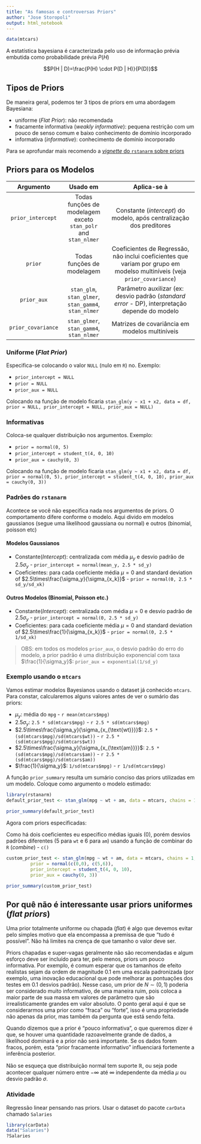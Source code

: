 ```yaml
---
title: "As famosas e controversas Priors"
author: "Jose Storopoli"
output: html_notebook
---
```


```r
data(mtcars)
```


A estatística bayesiana é caracterizada pelo uso de informação prévia embutida como probabilidade prévia $P(H)$

$$P(H | D)=\frac{P(H) \cdot P(D | H)}{P(D)}$$

## Tipos de Priors

De maneira geral, podemos ter 3 tipos de priors em uma abordagem Bayesiana:

* uniforme (*Flat Prior*): não recomendada
* fracamente informativa (*weakly informative*): pequena restrição com um pouco de senso comum e baixo conhecimento de domínio incorporado
* informativa (*informative*): conhecimento de domínio incorporado

Para se aprofundar mais recomendo a [*vignette* do `rstanarm` sobre priors](https://cran.r-project.org/web/packages/rstanarm/vignettes/priors.html)

## Priors para os Modelos

|     **Argumento**     |                         **Usado em**                        |                                                              **Aplica-se à**                                                             |
|:----------------:|:------------------------------------------------------:|:-----------------------------------------------------------------------------------------------------------------------------------:|
| `prior_intercept`  | Todas funções de modelagem exceto `stan_polr` and `stan_nlmer` | Constante (*intercept*) do modelo, após centralização dos preditores                                                          |
| `prior`            | Todas funções de modelagem                                     | Coeficientes de Regressão, não inclui coeficientes que variam por grupo em modelso multiníveis (veja `prior_covariance`)    |
| `prior_aux`        | `stan_glm`, `stan_glmer`, `stan_gamm4`, `stan_nlmer`           | Parâmetro auxilizar (ex: desvio padrão (*standard error* - DP), interpretação depende do modelo                                         |
| `prior_covariance` | `stan_glmer`, `stan_gamm4`, `stan_nlmer`                       | Matrizes de covariância em modelos multiníveis                                                                                         |

### Uniforme (*Flat Prior*)

Especifica-se colocando o valor `NULL` (nulo em `R`) no. Exemplo:

* `prior_intercept = NULL`
* `prior = NULL`
* `prior_aux = NULL`

Colocando na função de modelo ficaria `stan_glm(y ~ x1 + x2, data = df, prior = NULL, prior_intercept = NULL, prior_aux = NULL)`


### Informativas

Coloca-se qualquer distribuição nos argumentos. Exemplo:

* `prior = normal(0, 5)`
* `prior_intercept = student_t(4, 0, 10)`
* `prior_aux = cauchy(0, 3)`

Colocando na função de modelo ficaria `stan_glm(y ~ x1 + x2, data = df, prior = normal(0, 5), prior_intercept = student_t(4, 0, 10), prior_aux = cauchy(0, 3))`


### Padrões do `rstanarm`

Acontece se você não especifica nada nos argumentos de priors. O comportamento difere conforme o modelo. Aqui divido em modelos gaussianos (segue uma likelihood gaussiana ou normal) e outros (binomial, poisson etc)

#### Modelos Gaussianos

* Constante(*Intercept*): centralizada com média $\mu_y$ e desvio padrão de $2.5 \sigma_y$ - `prior_intercept = normal(mean_y, 2.5 * sd_y)`
* Coeficientes: para cada coeficiente média $\mu = 0$ and standard deviation of $2.5\times\frac{\sigma_y}{\sigma_{x_k}}$ - `prior = normal(0, 2.5 * sd_y/sd_xk)`

#### Outros Modelos (Binomial, Poisson etc.)

* Constante(*Intercept*): centralizada com média $\mu = 0$ e desvio padrão de $2.5 \sigma_y$ - `prior_intercept = normal(0, 2.5 * sd_y)`
* Coeficientes: para cada coeficiente média $\mu = 0$ and standard deviation of $2.5\times\frac{1}{\sigma_{x_k}}$ - `prior = normal(0, 2.5 * 1/sd_xk)`

> OBS: em todos os modelos `prior_aux`, o desvio padrão do erro do modelo, a prior padrão é uma distribuição exponencial com taxa $\frac{1}{\sigma_y}$: `prior_aux = exponential(1/sd_y)`

### Exemplo usando o `mtcars`

Vamos estimar modelos Bayesianos usando o dataset já conhecido `mtcars`. Para constar, calcularemos alguns valores antes de ver o sumário das priors:

* $\mu_y$: média do `mpg` - `r mean(mtcars$mpg)`
* $2.5 \sigma_y$: `2.5 * sd(mtcars$mpg)` - `r 2.5 * sd(mtcars$mpg)`
* $2.5\times\frac{\sigma_y}{\sigma_{x_{\text{wt}}}}$: `2.5 * (sd(mtcars$mpg)/sd(mtcars$wt))` - `r 2.5 * (sd(mtcars$mpg)/sd(mtcars$wt))`
* $2.5\times\frac{\sigma_y}{\sigma_{x_{\text{am}}}}$: `2.5 * (sd(mtcars$mpg)/sd(mtcars$am))` - `r 2.5 * (sd(mtcars$mpg)/sd(mtcars$am))`
* $\frac{1}{\sigma_y}$: `1/sd(mtcars$mpg)` - `r 1/sd(mtcars$mpg)`

A função `prior_summary` resulta um sumário conciso das priors utilizadas em um modelo. Coloque como argumento o modelo estimado:
```r
library(rstanarm)
default_prior_test <- stan_glm(mpg ~ wt + am, data = mtcars, chains = 1)

prior_summary(default_prior_test)
```
Agora com priors especificadas:

Como há dois coeficientes eu especifico médias iguais ($0$), porém desvios padrões diferentes ($5$ para `wt` e $6$ para `am`) usando a função de combinar do `R` (*combine*) - `c()` 

```r
custom_prior_test <- stan_glm(mpg ~ wt + am, data = mtcars, chains = 1,
         prior = normal(c(0,0), c(5,6)),
         prior_intercept = student_t(4, 0, 10),
         prior_aux = cauchy(0, 3))

prior_summary(custom_prior_test)
```

## Por quê não é interessante usar priors uniformes (*flat priors*)

Uma prior totalmente uniforme ou chapada (*flat*) é algo que devemos evitar pelo simples motivo que ela encompassa a premissa de que "tudo é possível". Não há limites na crença de que tamanho o valor deve ser.

Priors chapadas e super-vagas geralmente não são recomendadas e algum esforço deve ser incluído para ter, pelo menos, priors um pouco informativa. Por exemplo, é comum esperar que os tamanhos de efeito realistas sejam da ordem de magnitude $0.1$ em uma escala padronizada (por exemplo, uma inovação educacional que pode melhorar as pontuações dos testes em $0.1$ desvios padrão). Nesse caso, um prior de $N \sim (0,1)$ poderia ser considerado muito informativo, de uma maneira ruim, pois coloca a maior parte de sua massa em valores de parâmetro que são irrealisticamente grandes em valor absoluto. O ponto geral aqui é que se considerarmos uma prior como "fraca" ou "forte", isso é uma propriedade não apenas da prior, mas também da pergunta que está sendo feita.

Quando dizemos que a prior é "pouco informativa", o que queremos dizer é que, se houver uma quantidade razoavelmente grande de dados, a likelihood dominará e a prior não será importante. Se os dados forem fracos, porém, esta "prior fracamente informativo" influenciará fortemente a inferência posterior.

Não se esqueça que distribuição normal tem suporte $\mathbb{R}$, ou seja pode acontecer qualquer número entre $-\infty$ até $\infty$ independente da média $\mu$ ou desvio padrão $\sigma$.

### Atividade

Regressão linear pensando nas priors. Usar o dataset do pacote `carData` chamado `Salaries`

```r
library(carData)
data("Salaries")
?Salaries
```


